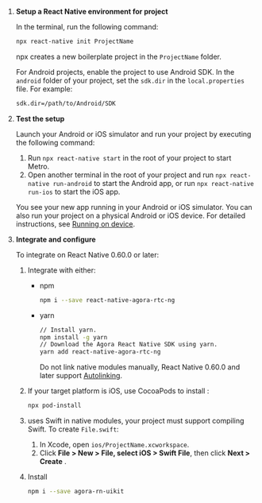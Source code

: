 <PlatformWrapper platform="react-native">


1. **Setup a React Native environment for <Vpd k="NAME"/> project**

    In the terminal, run the following command:

    ```bash
    npx react-native init ProjectName
    ```

    npx creates a new boilerplate project in the `ProjectName` folder.

    For Android projects, enable the project to use Android SDK. In the `android` folder of your project, set the `sdk.dir` in the `local.properties` file. For example:


    ```bash
    sdk.dir=/path/to/Android/SDK
    ```

1. **Test the setup**

    Launch your Android or iOS simulator and run your project by executing the following command:

    1. Run `npx react-native start` in the root of your project to start Metro.
    1. Open another terminal in the root of your project and run `npx react-native run-android` to start the Android app, or run `npx react-native run-ios` to start the iOS app.

    You see your new app running in your Android or iOS simulator. You can also run your project on a physical Android or iOS device. For detailed instructions, see [Running on device](https://reactnative.dev/docs/running-on-device).

1. **Integrate and configure <Vg k="VSDK" />**

    To integrate  <Vg k="VSDK" /> on React Native 0.60.0 or later:
    1. Integrate with either:
        - npm

            ```bash
            npm i --save react-native-agora-rtc-ng
            ```

        - yarn

            ```bash
            // Install yarn.
            npm install -g yarn
            // Download the Agora React Native SDK using yarn.
            yarn add react-native-agora-rtc-ng
            ```

            Do not link native modules manually, React Native 0.60.0 and later support [Autolinking](https://github.com/react-native-community/cli/blob/main/docs/autolinking.md).

    1. If your target platform is iOS, use CocoaPods to install <Vpd k="NAME"/>:

        ```bash
        npx pod-install
        ```

    1. <Vg k="VSDK" /> uses Swift in native modules, your project must support compiling Swift. To create `File.swift`:

        1. In Xcode, open `ios/ProjectName.xcworkspace`.
        1. Click **File > New > File, select iOS > Swift File**, then click **Next > Create** .

    1. Install <Vg k="UIK" /> 

        ```bash
        npm i --save agora-rn-uikit
        ```


</PlatformWrapper>